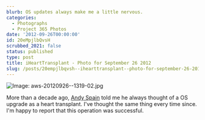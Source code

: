 ```yaml
---
blurb: OS updates always make me a little nervous.
categories:
  - Photographs
  - Project 365 Photos
date: '2012-09-26T00:00:00'
id: 20eMpjlbQvsH
scrubbed_2021: false
status: published
type: post
title: iHeartTransplant - Photo for September 26 2012
slug: /posts/20empjlbqvsh--ihearttransplant--photo-for-september-26-2012
---
```


![Image: aws-20120926--1319-02.jpg](/aws-20120926--1319-02.jpg)

More than a decade ago, [Andy Spain](http://www.andyspainmusic.com) told me he always thought of a OS upgrade as a heart transplant. I've thought the same thing every time since. I'm happy to report that this operation was successful.
